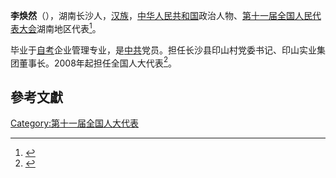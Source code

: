 '''李焕然'''（{{bd|1948年||}}），湖南长沙人，[[汉族|汉族]]，[[中华人民共和国|中华人民共和国]]政治人物、[[第十一届全国人民代表大会|第十一届全国人民代表大会]]湖南地区代表<ref>{{cite web|author=新华网|title=第十一届全国人大代表|url=http://news.xinhuanet.com/ziliao/2008-03/03/content_7708230.htm?node=36628|publisher=新华网|accessdate=2014-01-07|archive-date=2014-01-10|archive-url=https://web.archive.org/web/20140110211415/http://news.xinhuanet.com/ziliao/2008-03/03/content_7708230.htm?node=36628|dead-url=no}}</ref>。

毕业于[[自考|自考]]企业管理专业，是[[中共|中共]]党员。担任长沙县印山村党委书记、印山实业集团董事长。2008年起担任全国人大代表<ref>{{cite news|title=全国人大代表信息-李焕然|url= http://210.82.31.1:8084/delegate/viewDelegate.action?dbid=111713|accessdate=2013-04-05|newspaper=全国人大网|archive-url=https://web.archive.org/web/20140514082058/http://www.npc.gov.cn/delegate/viewDelegate.action?dbid=111713|archive-date=2014-05-14|dead-url=yes}}</ref>。

==參考文獻==
{{reflist}}
[[Category:第十一届全国人大代表|Category:第十一届全国人大代表]]